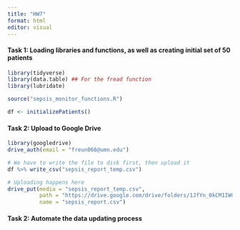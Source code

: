 ```yaml
---
title: "HW7"
format: html
editor: visual
---
```


#### Task 1: Loading libraries and functions, as well as creating initial set of 50 patients

```r
library(tidyverse)
library(data.table) ## For the fread function
library(lubridate)

source("sepsis_monitor_functions.R")

df <- initializePatients()
```

#### Task 2: Upload to Google Drive 

```r
library(googledrive)
drive_auth(email = "freun066@umn.edu")

# We have to write the file to disk first, then upload it
df %>% write_csv("sepsis_report_temp.csv")

# Uploading happens here
drive_put(media = "sepsis_report_temp.csv",  
          path = "https://drive.google.com/drive/folders/1JfYn_0kCM1IWGGSwv0VEkZ1MD2pJp9yt",
          name = "sepsis_report.csv")
```

#### Task 2: Automate the data updating process

```r

```
